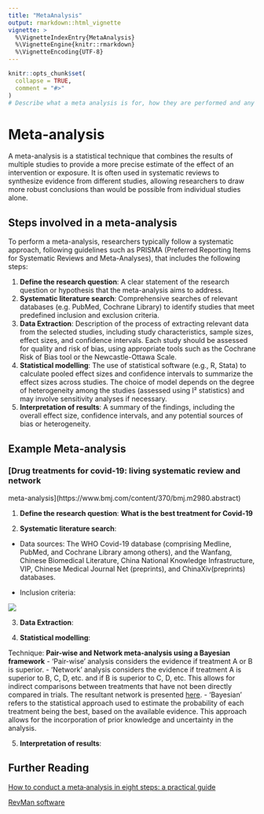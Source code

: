 ```yaml
---
title: "MetaAnalysis"
output: rmarkdown::html_vignette
vignette: >
  %\VignetteIndexEntry{MetaAnalysis}
  %\VignetteEngine{knitr::rmarkdown}
  %\VignetteEncoding{UTF-8}
---
```


```r
knitr::opts_chunk$set(
  collapse = TRUE,
  comment = "#>"
)
# Describe what a meta analysis is for, how they are performed and any guidelines.
```

# Meta-analysis 

A meta-analysis is a statistical technique that combines the results of multiple studies to provide a more precise estimate of the effect of an intervention or exposure. It is often used in systematic reviews to synthesize evidence from different studies, allowing researchers to draw more robust conclusions than would be possible from individual studies alone.

## Steps involved in a meta-analysis

To perform a meta-analysis, researchers typically follow a systematic approach, following guidelines such as PRISMA (Preferred Reporting Items for Systematic Reviews and Meta-Analyses), that includes the following steps:

1. **Define the research question**: A clear statement of the research question or hypothesis that the meta-analysis aims to address.
2. **Systematic literature search**: Comprehensive searches of relevant databases (e.g. PubMed, Cochrane Library) to identify studies that meet predefined inclusion and exclusion criteria.
3. **Data Extraction**: Description of the process of extracting relevant data from the selected studies, including study characteristics, sample sizes, effect sizes, and confidence intervals.
Each study should be assessed for quality and risk of bias, using appropriate tools such as the Cochrane Risk of Bias tool or the Newcastle-Ottawa Scale.
4. **Statistical modelling**:  The use of statistical software (e.g., R, Stata) to calculate pooled effect sizes and confidence intervals to summarize the effect sizes across studies. The choice of model depends on the degree of heterogeneity among the studies (assessed  using I² statistics) and may involve sensitivity analyses if necessary.  
5. **Interpretation of results**: A summary of the findings, including the overall effect size, confidence intervals, and any potential sources of bias or heterogeneity.

## Example Meta-analysis

### [Drug treatments for covid-19: living systematic review and network
meta-analysis](https://www.bmj.com/content/370/bmj.m2980.abstract)

1. **Define the research question**: **What is the best treatment for Covid-19**

2. **Systematic literature search**: 
- Data sources: The WHO Covid-19 database (comprising Medline, PubMed, and Cochrane Library among others), and the Wanfang, Chinese Biomedical Literature, China National Knowledge Infrastructure, VIP, Chinese Medical Journal Net (preprints), and ChinaXiv(preprints) databases.

- Inclusion criteria: 

![](../man/figures/Meta-Analysis/Meta-analysis Criteria.png)


3. **Data Extraction**: 


4. **Statistical modelling**:  

Technique: **Pair-wise and Network meta-analysis using a Bayesian framework**
- 'Pair-wise' analysis considers the evidence if treatment A or B is superior.
- 'Network' analysis considers the evidence if treatment A is superior to B, C, D, etc. and if B is superior to C, D, etc. This allows for indirect comparisons between treatments that have not been directly compared in trials.  The resultant network is presented [here](https://www.bmj.com/content/370/bmj.m2980.abstract).
- 'Bayesian' refers to the statistical approach used to estimate the probability of each treatment being the best, based on the available evidence. This approach allows for the incorporation of prior knowledge and uncertainty in the analysis.  

5. **Interpretation of results**:




## Further Reading

[How to conduct a meta‑analysis in eight steps: a practical
guide](https://link.springer.com/content/pdf/10.1007/s11301-021-00247-4.pdf)

[RevMan software](https://revman.cochrane.org/info)



